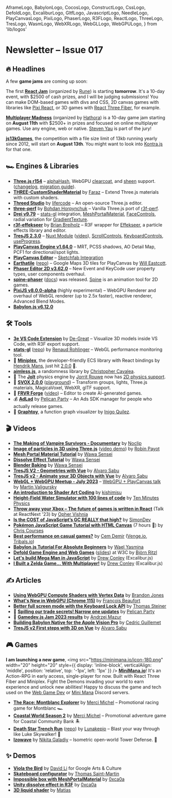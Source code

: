   AframeLogo,
  BabylonLogo,
  CocosLogo,
  ConstructLogo,
  CssLogo,
  DefoldLogo,
  ExcaliburLogo,
  GltfLogo,
  JavascriptLogo,
  NeedleLogo,
  PlayCanvasLogo,
  PixiLogo,
  PhaserLogo,
  R3FLogo,
  ReactLogo,
  ThreeLogo,
  TresLogo,
  WasmLogo,
  WebXRLogo,
  WebGLLogo,
  WebGPULogo,
} from 'lib/logos'

# Newsletter – Issue 017

<SubTitleDate value="2023-07-19" />

<NoBulletListStyles />
<NewsletterStyles />

## 🔥 Headlines

A few **game jams** are coming up soon:

The first [**React Jam**](https://reactjam.com/) (organized by [Rune](https://developers.rune.ai/)) is starting **tomorrow**. It's a 10-day event, with $2500 of cash prizes, and I will be judging submissions! You can make <CssLogo /> DOM-based games with divs and CSS, 2D canvas games with libraries like <PixiLogo /> [Pixi React](https://pixijs.io/pixi-react/), or 3D games with <R3FLogo /> [React Three Fiber](https://docs.pmnd.rs/react-three-fiber), for example.

[**Multiplayer Madness**](https://itch.io/jam/multiplayer-madness-by-hathora) (organized by [Hathora](https://hathora.dev/)) is a 10-day game jam starting on **August 11th** with $2500+ in prizes and focused on online multiplayer games. Use any engine, web or native. [Steven Yau](https://www.webgamedev.com/interviews/steven-yau) is part of the jury!

[**js13kGames**](https://js13kgames.com/), the competition with a file size limit of 13kb running yearly since 2012, will start on **August 13th**. You might want to look into [Kontra.js](https://straker.github.io/kontra/) for that one.

## 🏎 Engines & Libraries

- <ThreeLogo /> [**Three.js r154**](https://x.com/threejs/status/1674413657390977024) –
  [alphaHash](https://github.com/mrdoob/three.js/pull/24271), WebGPU
  [clearcoat](https://github.com/mrdoob/three.js/pull/26211), and
  [sheen](https://github.com/mrdoob/three.js/pull/26329) support.
  ([changelog](https://github.com/mrdoob/three.js/releases/tag/r154), [migration
  guide](https://github.com/mrdoob/three.js/wiki/Migration-Guide)).
- <ThreeLogo /> [**THREE-CustomShaderMaterial**](https://github.com/FarazzShaikh/THREE-CustomShaderMaterial)
  by [Faraz](https://x.com/CantBeFaraz) – Extend Three.js materials with custom shaders.
- <ThreeLogo /> [**Threed Studio**](https://x.com/lifercode/status/1674461318269612040) by
  [lifercode](https://x.com/lifercode) – An open-source Three.js editor.
- <ThreeLogo /> [**three-perf**](https://github.com/TheoTheDev/three-perf) by [Bohdan
  Horpynchuk](https://x.com/theo_the_dev) – Vanilla Three.js port of
  [r3f-perf](https://github.com/utsuboco/r3f-perf).
- <R3FLogo /> [**Drei v9.79**](https://github.com/pmndrs/drei/releases) –
  [stats-gl](https://github.com/RenaudRohlinger/stats-gl) integration,
  [MeshPortalMaterial](https://x.com/0xca0a/status/1669473415609085952),
  [FaceControls](https://github.com/pmndrs/drei#facecontrols), radial variation for
  [GradientTexture](https://github.com/pmndrs/drei#gradienttexture).
- <R3FLogo /> [**r3f-effekseer**](https://github.com/Ctrlmonster/r3f-effekseer) by [Brian
  Breiholz](https://x.com/BrianBreiholz) – R3F wrapper for
  [Effekseer](https://effekseer.github.io/en/), a particle effects library and editor.
- <TresLogo /> [**TresJS 2.3.0**](https://github.com/Tresjs/tres/releases) – [Nuxt
  Module](https://tresjs.org/blog/announcing-tres-nuxt-module.html)
  ([video](https://www.youtube.com/watch?v=U-6fRYfrAzU)),
  [ScrollControls](https://cientos.tresjs.org/guide/controls/scroll-controls.html),
  [KeyboardControls](https://cientos.tresjs.org/guide/controls/keyboard-controls.html),
  [useProgress](https://cientos.tresjs.org/guide/loaders/use-progress.html).
- <PlayCanvasLogo /> [**PlayCanvas Engine
  v1.64.0**](https://github.com/playcanvas/engine/releases/tag/v1.64.0) – MRT, PCSS shadows, AO
  Detail Map, PCF1 for directional/spot lights.
- <PlayCanvasLogo /> [**PlayCanvas Editor**](https://github.com/playcanvas/editor/releases) –
  [Sketchfab Integration](https://blog.playcanvas.com/playcanvas-adds-sketchfab-itegration/)
- <PlayCanvasLogo /> [**Earthatile**](https://x.com/willeastcott/status/1676964523318865920)
  ([repo](https://github.com/playcanvas/earthatile)) – Google Maps 3D tiles for PlayCanvas by [Will
  Eastcott](https://x.com/willeastcott).
- <PhaserLogo /> [**Phaser Editor 2D
  v3.62.0**](https://phasereditor2d.com/blog/2023/06/phaser-editor-2d-v3620-released) – New Event
  and KeyCode user property types, user components overhaul.
- <PhaserLogo /> [**spine-phaser**](https://esotericsoftware.com/blog/spine-phaser-runtime)
  ([docs](https://esotericsoftware.com/spine-phaser)) was released.
  [Spine](https://esotericsoftware.com/spine-in-depth) is an animation tool for 2D games.
- <PixiLogo /> [**PixiJS
  v8.0.0-alpha**](https://github.com/pixijs/pixijs/releases/tag/v8.0.0-alpha.0) (highly
  experimental) – WebGPU Renderer and overhaul of WebGL renderer (up to 2.5x faster), reactive
  renderer, Advanced Blend Modes.
- <BabylonLogo /> [**Babylon.js
  v6.12.0**](https://github.com/BabylonJS/Babylon.js/releases/tag/6.12.0)

## 🛠 Tools

- <GltfLogo /> [**3e VS Code
  Extension**](https://marketplace.visualstudio.com/items?itemName=degreat.3e) by
  [De-Great](https://x.com/_yogr) – Visualize 3D models inside VS Code, with <R3FLogo /> R3F export
  support.
- <WebGLLogo /> [**stats-gl**](https://x.com/onirenaud/status/1681306077512744963)
  ([repo](https://github.com/RenaudRohlinger/stats-gl)) by [Renaud
  Rohlinger](https://x.com/onirenaud) – WebGL performance monitoring tool.
- 👾 [**Miniplex**](https://github.com/hmans/miniplex), the developer-friendly ECS library with React bindings by [Hendrik Mans](https://www.webgamedev.com/interviews/hendrik-mans), just hit [2.0.0](https://github.com/hmans/miniplex/discussions/300) 🎉.
- <JavascriptLogo /> [**aimless.js**](https://github.com/ChrisCavs/aimless.js), a randomness library
  by [Christopher Cavalea](https://github.com/ChrisCavs).
- 🎾 The [**Jolt**](https://github.com/jrouwe/JoltPhysics) physics engine by [Jorrit Rouwe](https://x.com/jrouwe) now has [2D physics support](https://x.com/jrouwe/status/1676311800797622279).
- 🍎 [**SVOX 2.0.0**](https://svox.glitch.me/) ([playground](https://svox.glitch.me/playground.html)) – Transform groups, lights, Three.js materials, MagicaVoxel, WebXR, glTF support.
- 🤖 [**FRVR Forge**](https://benjaminsen.substack.com/p/introducing-frvr-forge) ([video](https://www.youtube.com/watch?v=ipnsBmkM6fY)) – Editor to create AI-generated games.
- 💰 [**AdLad**](https://github.com/Pelican-Party/AdLad) by [Pelican Party](https://x.com/pelican_party) – An Ads SDK manager for people who actually release games.
- 📐 [**Graphtoy**](https://graphtoy.com/), a function graph visualizer by [Inigo Quilez](https://x.com/iquilezles).

## 🎬 Videos

- <PhaserLogo /> [**The Making of Vampire Survivors -
  Documentary**](https://www.youtube.com/watch?v=XQVdR8mJrds) by [Noclip](https://x.com/noclipvideo)
- <ThreeLogo /> [**Image of particles in 3D using
  Three.js**](https://www.youtube.com/watch?v=vEaAheMO0bo) ([video
  demo](https://x.com/RobinPayot/status/1664308325863813121)) by [Robin
  Payot](https://x.com/RobinPayot)
- <R3FLogo /> [**Mesh Portal Material Tutorial**](https://www.youtube.com/watch?v=2W_VR92Pqgs) by
  [Wawa Sensei](https://x.com/wawasensei)
- <R3FLogo /> [**Dissolve Effect Tutorial**](https://www.youtube.com/watch?v=ma9t7HAOZRg) by [Wawa
  Sensei](https://x.com/wawasensei)
- <R3FLogo /> [**Blender Baking**](https://www.youtube.com/watch?v=YkHqpqJgLKw) by [Wawa
  Sensei](https://x.com/wawasensei)
- <TresLogo /> [**TresJS V2 - Geometries with Vue**](https://www.youtube.com/watch?v=95OpiYAqkfY) by
  [Alvaro Sabu](https://x.com/alvarosabu)
- <TresLogo /> [**TresJS v2 - Animate your 3D Objects with
  Vue**](https://www.youtube.com/watch?v=bDWdikyqfjk) by [Alvaro Sabu](https://x.com/alvarosabu)
- <WebGLLogo /> <WebGPULogo /> [**WebGL + WebGPU Meetup - July
  2023**](https://www.youtube.com/watch?v=2ME1aTD5-0k) – <PlayCanvasLogo /> [WebGPU + PlayCanvas
  talk](https://youtu.be/2ME1aTD5-0k?t=2774) by [Martin Valigursky](https://x.com/ValigurskyM)
- <WebGLLogo /> [**An introduction to Shader Art
  Coding**](https://www.youtube.com/watch?v=f4s1h2YETNY) by [kishimisu](https://x.com/kishimisu)
- <WebGLLogo /> [**Height-Field Water Simulator with 100 lines of
  code**](https://www.youtube.com/watch?v=hswBi5wcqAA) by [Ten Minutes
  Physics](https://www.youtube.com/@TenMinutePhysics)
- <ReactLogo /> [**Throw away your Xbox – The future of games is written in
  React**](https://www.youtube.com/watch?v=NSwxSS_zOnA) (Talk at ReactNext '23) by [Opher
  Vishnia](https://x.com/Opherv)
- <JavascriptLogo /> [**Is the COST of JavaScript’s GC REALLY that
  high?**](https://www.youtube.com/watch?v=easvMCCBFkQ) by [SimonDev](https://x.com/iced_coffee_dev)
- <JavascriptLogo /> [**Pokémon JavaScript Game Tutorial with HTML
  Canvas**](https://www.youtube.com/watch?v=yP5DKzriqXA) (7 hours 🤯) by [Chris
  Courses](https://x.com/christopher4lis)
- <PlayCanvasLogo /> [**Best performance on casual
  games?**](https://www.youtube.com/watch?v=PuGwC0rZD7Y) by [Cem Demir](https://x.com/cemdemir)
  ([Venge.io](https://venge.io/), [Tribals.io](https://tribals.io/))
- <BabylonLogo /> [**Babylon.js Tutorial For Absolute
  Beginners**](https://www.youtube.com/watch?v=e6EkrLr8g_o) by [Wael
  Yasmina](https://www.youtube.com/@WaelYasmina/featured)
- <DefoldLogo /> [**Defold Game Engine and Web Games**](https://www.w3.org/2023/07/bjorn-ritzl.html)
  ([slides](https://defold.com/presentations/w3c_june_2023.pdf)) at W3C by [Björn
  Ritzl](https://x.com/bjornritzl)
- <ExcaliburLogo /> [**Let's build Mega Man in
  JavaScript**](https://www.youtube.com/watch?v=kH9v4kMkg7U) by [Drew
  Conley](https://x.com/drewconley13) (Excalibur.js)
- <ExcaliburLogo /> [**I Built a Zelda Game... With
  Multiplayer!**](https://www.youtube.com/watch?v=ru1uo9k4v0s) by [Drew
  Conley](https://x.com/drewconley13) (Excalibur.js)

## ✍️ Articles

- <WebGPULogo /> [**Using WebGPU Compute Shaders with Vertex
  Data**](https://toji.dev/webgpu-best-practices/compute-vertex-data) by [Brandon
  Jones](https://x.com/Tojiro)
- <WebGPULogo /> [**What's New in WebGPU (Chrome
  115)**](https://developer.chrome.com/blog/new-in-webgpu-115/) by [François
  Beaufort](https://x.com/quicksave2k)
- <JavascriptLogo /> [**Better full screen mode with the Keyboard Lock
  API**](https://developer.chrome.com/blog/better-full-screen-mode/) by [Thomas
  Steiner](https://x.com/tomayac)
- 🏹 [**Spilling our trade secrets! Narrow one updates**](https://pelicanparty.itch.io/narrow-one/devlog/536795/spilling-our-trade-secrets-narrow-one-updates-) by [Pelican Party](https://x.com/pelican_party)
- 🐙 [**Gamedev.js Jam 2023 results**](https://github.blog/2023-06-21-gamedev-js-2023/) by [Andrzej Mazur](https://x.com/end3r)
- <BabylonLogo /> [**Building Babylon Native for the Apple Vision
  Pro**](https://babylonjs.medium.com/building-babylon-native-for-the-apple-vision-pro-8c580cc73041)
  by [Cedric Guillemet](https://x.com/skaven_)
- <TresLogo /> [**TresJS v2 First steps with 3D on
  Vue**](https://dev.to/alvarosabu/tresjs-v2-first-steps-with-3d-on-vue-244p) by [Alvaro
  Sabu](https://x.com/alvarosabu)

## 🎮 Games

**I am launching a new game**, <img src="https://minimana.io/icon-180.png" width="20" height="20" style={{ display: 'inline-block', verticalAlign: 'middle', position: 'relative', top: '-1px', left: '1px' }} /> [**MiniMana.io**](https://minimana.io)! It's an Action-RPG in early access, single-player for now. Built with <R3FLogo /> React Three Fiber and Miniplex. Fight the Demons invading your world to earn experience and unlock new abilities! Happy to discuss the game and tech used on the [Web Game Dev](https://webgamedev.com/discord) or [Mini Mana](https://discord.gg/XuJ7MBzVmz) Discord servers.

- <ThreeLogo /> [**The Race: Montblanc Explorer**](https://therace.montblancexplorer.com/) by [Merci
  Michel](https://x.com/MerciMichel) – Promotional racing game for Montblanc 🏎
- <ThreeLogo /> [**Coastal World Season 2**](https://coastalworld.com/x1) by [Merci
  Michel](https://x.com/MerciMichel) – Promotional adventure game for Coastal Community Bank 🏝
- <R3FLogo /> [**Death Star Trench Run**](https://death-star-trench-run.vercel.app/)
  ([repo](https://github.com/Lunakepio/death-star-trench-run)) by
  [Lunakepio](https://x.com/Lunakepio) – Blast your way through like Luke Skywalker! 🚀
- <PhaserLogo /> [**Izowave**](https://webgamer.io/en/g/izowave) by [Nikita
  Galadiy](https://neki.guru/) – Isometric open-world Tower Defense. 🗼

## ✨ Demos

- <WebGLLogo /> [**Viola the Bird**](https://artsandculture.google.com/experiment/nAEJVwNkp-FnrQ) by
  [David Li](https://x.com/daviddotli) for Google Arts & Culture
- <ThreeLogo /> [**Skateboard configurator**](https://www.boardcrafters.tsmdev.fr/) by [Thomas
  Saint-Martin ](https://x.com/TsM033)
- <R3FLogo /> [**Impossible box with
  MeshPortalMaterial**](https://x.com/0xca0a/status/1666372175404646405) by
  [0xca0a](https://x.com/0xca0a)
- <R3FLogo /> [**Unity dissolve effect in R3F**](https://x.com/0xca0a/status/1678071371274809346) by
  [0xca0a](https://x.com/0xca0a)
- <R3FLogo /> [**3D liquid shader**](https://x.com/matiNotFound/status/1666913095438966786) by
  [Matias](https://x.com/matiNotFound)

<NewsletterFooter tweetId="1681680771801595906" />
